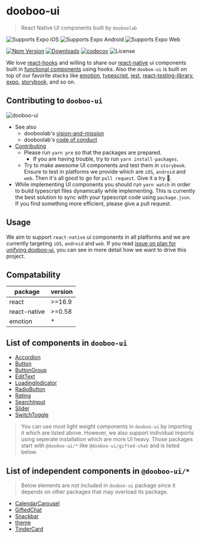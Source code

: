 
<Meta title="Overview/Getting started" />

# dooboo-ui

> React Native UI components built by `dooboolab`

<p>
  <img
    alt="Supports Expo iOS"
    longdesc="Supports Expo iOS"
    src="https://img.shields.io/badge/iOS-4630EB.svg?style=flat-square&logo=APPLE&labelColor=999999&logoColor=fff"
  />
  <img
    alt="Supports Expo Android"
    longdesc="Supports Expo Android"
    src="https://img.shields.io/badge/Android-4630EB.svg?style=flat-square&logo=ANDROID&labelColor=A4C639&logoColor=fff"
  />
  <img
    alt="Supports Expo Web"
    longdesc="Supports Expo Web"
    src="https://img.shields.io/badge/web-4630EB.svg?style=flat-square&logo=GOOGLE-CHROME&labelColor=4285F4&logoColor=fff"
  />
</p>

[![Npm Version](http://img.shields.io/npm/v/dooboo-ui.svg?style=flat-square)](https://npmjs.org/package/dooboo-ui)
[![Downloads](http://img.shields.io/npm/dm/dooboo-ui.svg?style=flat-square)](https://npmjs.org/package/dooboo-ui)
[![codecov](https://codecov.io/gh/dooboolab/dooboo-ui/branch/master/graph/badge.svg)](https://codecov.io/gh/dooboolab/dooboo-ui)
![License](http://img.shields.io/npm/l/dooboo-ui.svg?style=flat-square)

We love [react-hooks](https://code.fb.com/open-source/react-hooks) and willing to share our [react-native](https://facebook.github.io/react-native) ui components built in [functional components](https://logrocket.com/blog/pure-functional-components) using hooks. Also the `dooboo-ui` is built on top of our favorite stacks like [emotion](https://emotion.sh/docs/@emotion/native), [typescript](https://www.typescriptlang.org), [jest](https://jestjs.io), [react-testing-library](https://testing-library.com/docs/react-testing-library/intro), [expo](https://expo.io), [storybook](https://storybook.js.org), and so on.

## Contributing to `dooboo-ui`

![dooboo-ui](https://user-images.githubusercontent.com/27461460/73331047-ea876400-42a5-11ea-9c9c-1c997eb961be.png)

- See also
  - dooboolab's [vision-and-mission](https://github.com/dooboolab/dooboolab.com/blob/master/vision-and-mission.md)
  - dooboolab's [code of conduct](https://github.com/dooboolab/dooboolab.com/blob/master/code-of-conduct.md)
- [Contributing](CONTRIBUTING.md)
  - Please run `yarn pre` so that the packages are prepared.
    - If you are having trouble, try to run `yarn install-packages`.
  - Try to make awesome UI components and test them in `storybook`. Ensure to test in platforms we provide which are `iOS`, `android` and `web`. Then it's all good to go for `pull request`. Give it a try :blossom:.
- While implementing UI components you should run `yarn watch` in order to build typescript files dynamically while implementing. This is currently the best solution to sync with your typescript code using `package.json`. If you find something more efficient, please give a pull request.

## Usage

We aim to support `react-native` ui components in all platforms and we are currently targeting `iOS`, `android` and `web`. If you read [issue on plan for unifying dooboo-ui](https://github.com/dooboolab/dooboo-ui/issues/194), you can see in more detail how we want to drive this project.

## Compatability

| package      | version |
| ------------ | ------- |
| react        | >=16.9  |
| react-native | >=0.58  |
| emotion      | \*      |

## List of components in `dooboo-ui`

- [Accordion](https://github.com/dooboolab/dooboo-ui/tree/master/main/Accordion)
- [Button](https://github.com/dooboolab/dooboo-ui/tree/master/main/Button)
- [ButtonGroup](https://github.com/dooboolab/dooboo-ui/tree/master/main/ButtonGroup)
- [EditText](https://github.com/dooboolab/dooboo-ui/tree/master/main/EditText)
- [LoadingIndicator](https://github.com/dooboolab/dooboo-ui/tree/master/main/LoadingIndicator)
- [RadioButton](https://github.com/dooboolab/dooboo-ui/tree/master/main/RadioButton)
- [Rating](https://github.com/dooboolab/dooboo-ui/tree/master/main/Rating)
- [SearchInput](https://github.com/dooboolab/dooboo-ui/tree/master/main/SearchInput)
- [Slider](https://github.com/dooboolab/dooboo-ui/tree/master/main/Slider)
- [SwitchToggle](https://github.com/dooboolab/dooboo-ui/tree/master/main/SwitchToggle)

> You can use most light weight components in `dooboo-ui` by importing it which are listed above. However, we also support individual imports using seperate installation which are more UI heavy. Those packages start with `@dooboo-ui/*` like `@dooboo-ui/gifted-chat` and is listed below.

## List of independent components in `@dooboo-ui/*`

> Below elements are not included in `dooboo-ui` package since it depends on other packages that may overload its package.

- [CalendarCarousel](https://github.com/dooboolab/dooboo-ui/tree/master/packages/CalendarCarousel)
- [GiftedChat](https://github.com/dooboolab/dooboo-ui/tree/master/packages/GiftedChat)
- [Snackbar](https://github.com/dooboolab/dooboo-ui/tree/master/packages/Snackbar)
- [theme](https://github.com/dooboolab/dooboo-ui/tree/master/packages/theme)
- [TinderCard](https://github.com/dooboolab/dooboo-ui/tree/master/packages/TinderCard)
